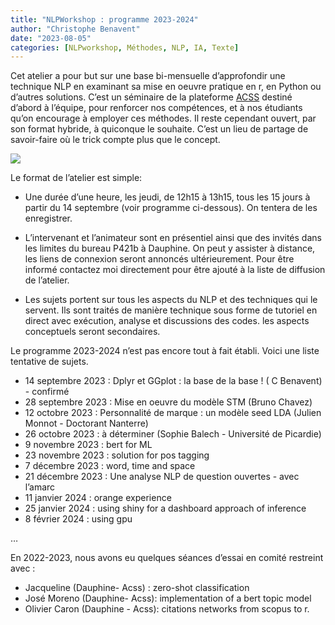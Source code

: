 ```yaml
---
title: "NLPWorkshop : programme 2023-2024"
author: "Christophe Benavent"
date: "2023-08-05"
categories: [NLPworkshop, Méthodes, NLP, IA, Texte]
---
```


Cet atelier a pour but sur une base bi-mensuelle d'approfondir une technique NLP en examinant sa mise en oeuvre pratique en r, en Python ou d'autres solutions. C'est un séminaire de la plateforme [ACSS](https://acss-dig.psl.eu/fr) destiné d'abord à l'équipe, pour renforcer nos compétences, et à nos étudiants qu'on encourage à employer ces méthodes. Il reste cependant ouvert, par son format hybride, à quiconque le souhaite. C'est un lieu de partage de savoir-faire où le trick compte plus que le concept.

![](code.jpg)

Le format de l'atelier est simple:

-   Une durée d'une heure, les jeudi, de 12h15 à 13h15, tous les 15 jours à partir du 14 septembre (voir programme ci-dessous). On tentera de les enregistrer.

-   L'intervenant et l'animateur sont en présentiel ainsi que des invités dans les limites du bureau P421b à Dauphine. On peut y assister à distance, les liens de connexion seront annoncés ultérieurement. Pour être informé contactez moi directement pour être ajouté à la liste de diffusion de l'atelier.

-   Les sujets portent sur tous les aspects du NLP et des techniques qui le servent. Ils sont traités de manière technique sous forme de tutoriel en direct avec exécution, analyse et discussions des codes. les aspects conceptuels seront secondaires.

Le programme 2023-2024 n'est pas encore tout à fait établi. Voici une liste tentative de sujets.

-   14 septembre 2023 : Dplyr et GGplot : la base de la base ! ( C Benavent) - confirmé
-   28 septembre 2023 : Mise en oeuvre du modèle STM (Bruno Chavez)
-   12 octobre 2023 : Personnalité de marque : un modèle seed LDA (Julien Monnot - Doctorant Nanterre)
-   26 octobre 2023 : à déterminer (Sophie Balech - Université de Picardie)
-   9 novembre 2023 : bert for ML
-   23 novembre 2023 : solution for pos tagging
-   7 décembre 2023 : word, time and space
-   21 décembre 2023 : Une analyse NLP de question ouvertes - avec l'amarc
-   11 janvier 2024 : orange experience
-   25 janvier 2024 : using shiny for a dashboard approach of inference
-   8 février 2024 : using gpu

...

En 2022-2023, nous avons eu quelques séances d'essai en comité restreint avec :

-   Jacqueline (Dauphine- Acss) : zero-shot classification
-   José Moreno (Dauphine- Acss): implementation of a bert topic model
-   Olivier Caron (Dauphine - Acss): citations networks from scopus to r.
